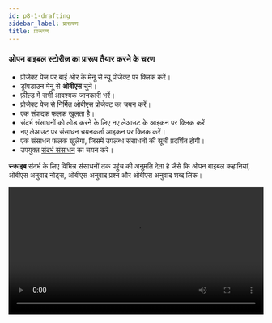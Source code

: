 ```yaml
---
id: p8-1-drafting
sidebar_label: प्रारूपण
title: प्रारूपण
---
```


### ओपन बाइबल स्टोरीज़ का प्रारूप तैयार करने के चरण ###

- प्रोजेक्ट पेज पर बाईं ओर के मेनू से न्यू प्रोजेक्ट पर क्लिक करें।
- ड्रॉपडाउन मेनू से **ओबीएस** चुनें।
- फ़ील्ड में सभी आवश्यक जानकारी भरें।
- प्रोजेक्ट पेज से निर्मित ओबीएस प्रोजेक्ट का चयन करें।
- एक संपादक फलक खुलता है।
- संदर्भ संसाधनों को लोड करने के लिए नए लेआउट के आइकन पर क्लिक करें
- नए लेआउट पर संसाधन चयनकर्ता आइकन पर क्लिक करें।
- एक संसाधन फलक खुलेगा, जिसमें उपलब्ध संसाधनों की सूची प्रदर्शित होगी।
- उपयुक्त [संदर्भ संसाधन](../../Modes/Common%20Functionality/p5-2-resources#ओपन-बाइबल-स्टोरीज़obs) का चयन करें।

**स्क्राइब** संदर्भ के लिए विभिन्न संसाधनों तक पहुंच की अनुमति देता है जैसे कि ओपन बाइबल कहानियां, ओबीएस अनुवाद नोट्स, ओबीएस अनुवाद प्रश्न और ओबीएस अनुवाद शब्द लिंक।

<video controls src="/0.8.1/en-obsdraft.mp4" width="100%" type="video/mp4"/>

### OBS संपादक का उपयोग कैसे करें

- आपके द्वारा बनाया गया OBS प्रोजेक्ट खोलें

- ऑडियो प्लेबैक को अक्षम करने के लिए स्पीकर बटन को बंद करें

- वह पैराग्राफ चुनें जिसे आप टाइप या संपादित करना चाहते हैं

- विभिन्न कहानियों के बीच नेविगेट करने के लिए संपादक में नीचे तीर आइकन पर क्लिक करें

:::note

**ओबीएस संपादक में, उपयोगकर्ता आसानी से टाइप, संपादित, कॉपी, पेस्ट, पूर्ववत और पाठ परिवर्तन फिर से कर सकते हैं।**

:::

<video controls src="/0.8.0/en_obs_editor.mp4" width="100%" type="video/mp4"/>

### ओपन बाइबल स्टोरीज़ के लिए ऑडियो रिकॉर्ड करें

**उपयोगकर्ता ओपन बाइबल स्टोरीज़ के लिए ऑडियो रिकॉर्ड कर सकते हैं। आरंभ करने के लिए, [ऑडियो रिकॉर्डिंग](../Oral%20Bible%20Translation/p7-1-audio%20toolbar) पर दिए गए चरणों का पालन करें।**

ऑडियो रिकॉर्डिंग को आसान बनाने के लिए यहाँ शॉर्टकट कुंजियाँ एक्सेस करें। [**ऑडियो रिकॉर्डिंग के लिए शॉर्टकट कुंजियाँ**](../Oral%20Bible%20Translation/p7-1-audio%20toolbar#shortcut-keys-for-audio-recording)।

<video controls src="/0.8.0/en_obs_audio.mp4" width="100%" type="video/mp4"/>

### OBS फ़ाइल को कैसे निर्यात करें?

- प्रोजेक्ट पेज से वह OBS प्रोजेक्ट चुनकर शुरू करें जिसे आप निर्यात करना चाहते हैं

- प्रोजेक्ट नाम के अंत में तीन-बिंदु वाला मेनू ढूँढ़ें और उस पर क्लिक करें

- दिखाई देने वाले मेनू में, निर्यात विकल्प चुनें

- निर्यात सेटिंग के लिए एक डायलॉग बॉक्स खुलेगा, जिसमें आपको निम्नलिखित निर्यात विकल्प मिलेंगे

**OBS एक्सपोर्ट विकल्प**

- **केवल टेक्स्ट (MD फ़ाइलें)** - सभी कहानियों को अलग-अलग मार्कडाउन (.md) टेक्स्ट फ़ाइलों के रूप में एक्सपोर्ट करता है।

- **पूर्ण (ऑडियो + टेक्स्ट)** - एक ज़िप फ़ाइल बनाता है जिसमें सभी टेक्स्ट फ़ाइलें और ऑडियो रिकॉर्डिंग शामिल हैं, जिसमें कई टेक शामिल हैं।

- **संयुक्त कहानियाँ ऑडियो** - प्रत्येक कहानी के लिए एक संयुक्त ऑडियो फ़ाइल एक्सपोर्ट करता है, सभी रिकॉर्डिंग को प्रत्येक कहानी के लिए एक ट्रैक में मर्ज करता है।

- **डिफ़ॉल्ट ऑडियो + टेक्स्ट** - चयनित डिफ़ॉल्ट ऑडियो टेक को टेक्स्ट फ़ाइलों के साथ एक्सपोर्ट करता है।

विकल्प पर क्लिक करें और वह फ़ोल्डर चुनें जहाँ आप फ़ाइल एक्सपोर्ट करना चाहते हैं।

<video controls src="/0.8.0/en_obs-export.mp4" width="100%" type="video/mp4"/>

### संदर्भ के लिए संसाधन डाउनलोड करने के चरण ###

**ओपन बाइबल स्टोरीज़**
(केवल डाउनलोड करने पर उपलब्ध)

- संसाधन फलक पर, ऊपर दाईं ओर संसाधन चयनकर्ता पर क्लिक करें या **एक मॉड्यूल लोड करें**।
- डिफ़ॉल्ट रूप से ओपन बाइबल स्टोरीज़ का चयन किया जाएगा।
- दाएँ फलक पर, संसाधन टैब चुनें।
- भाषा चयन खोज बार में वांछित भाषा दर्ज करें और **फ़िल्टर सहेजें** बटन पर क्लिक करें।
- चयनित भाषा संसाधन नीचे दिखाई देगा।
- चयनित संसाधन के दाईं ओर स्थित डाउनलोड बटन पर क्लिक करें।
- सफल डाउनलोड के बाद, एक संदेश दिखाई देगा, जो संसाधन के सफल डाउनलोड की पुष्टि करेगा।
- डाउनलोड की गई बाइबल कहानी अब **OBS** टैब में दिखाई देगी।
- ओबीएस अनुभाग पर क्लिक करके संसाधन का चयन करें।

चयनित संसाधन को लेआउट में प्रदर्शित किया जाएगा, जिससे उपयोगकर्ता उसे आवश्यकतानुसार संदर्भित कर सकें।
### स्थानीय डिवाइस से संसाधन अपलोड करने के चरण ###
इसके लिए स्क्रिप्चर बरिटो सक्षम संसाधन फ़ोल्डर की आवश्यकता है. [स्क्रिप्चर बरिटो फोल्डर कैसे बनाएं?](../../How-to/p9-1-scripture%20burrito)

- स्थानीय डिवाइस से संसाधन आयात करने के लिए **संग्रह** टैब पर क्लिक करें।
- **फ़ोल्डर चुनें** पर क्लिक करें।
- अपलोड करने के लिए स्थानीय ड्राइव से फ़ाइल का चयन करें।
- **अपलोड** पर क्लिक करें।
- अपलोड की गई फ़ाइल ओबीएस टैब में दिखाई देगी।

### ओबीएस अनुवाद नोट्स, ओबीएस अनुवाद प्रश्न और ओबीएस अनुवाद शब्दों के लिए संदर्भ संसाधन डाउनलोड करने के लिए ###

- आवश्यक संदर्भ संसाधन का चयन करें।
- दाएँ फलक में संदर्भ संसाधनों की एक सूची दिखाई देगी।
- संसाधन पर होवर करके संसाधन का चयन करें।
- **डाउनलोड** आइकन पर क्लिक करें।<img src="/assets/donldicc.png" width="20px" alt=""/>
- संसाधन को सफलतापूर्वक डाउनलोड करने के बाद, "संसाधन डाउनलोड समाप्त" लेबल वाला एक अधिसूचना संदेश स्क्रीन के नीचे बाईं ओर दिखाई देगा।
- डाउनलोड किया गया संसाधन डाउनलोड अनुभाग में सूची के शीर्ष पर दिखाई देता है।